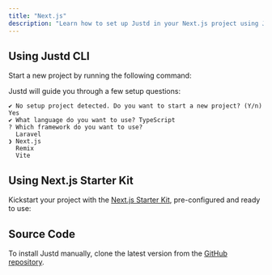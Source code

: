 ```yaml
---
title: "Next.js"
description: "Learn how to set up Justd in your Next.js project using Justd CLI, the Next.js Starter Kit, or manual installation."
---
```


## Using Justd CLI
Start a new project by running the following command:
<Installation command='npx justd-cli@latest init' />

Justd will guide you through a few setup questions:
```
✔ No setup project detected. Do you want to start a new project? (Y/n) Yes
✔ What language do you want to use? TypeScript
? Which framework do you want to use?
  Laravel
❯ Next.js
  Remix
  Vite
```

## Using Next.js Starter Kit
Kickstart your project with the [Next.js Starter Kit](https://next.getjustd.com/), pre-configured and ready to use:
<Installation command='npx create-next-app@latest -e https://github.com/justdlabs/next.js app'/>

## Source Code
To install Justd manually, clone the latest version from the [GitHub repository](https://github.com/justdlabs/next.js).
